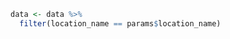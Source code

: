 <!--- Chunk to filter data to keep only the relevant locations. Is is separated from the global data loading step
so that we can cache the loading step.. -->
```r
data <- data %>%
  filter(location_name == params$location_name)
```

## {.unlisted .unnumbered}
